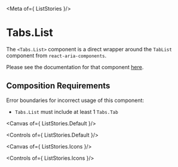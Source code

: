 <!-- Copyright 2025 Hypergiant Galactic Systems Inc. All rights reserved.
This file is licensed to you under the Apache License, Version 2.0 (the "License");
you may not use this file except in compliance with the License. You may obtain a copy
of the License at https://www.apache.org/licenses/LICENSE-2.0
Unless required by applicable law or agreed to in writing, software distributed under
the License is distributed on an "AS IS" BASIS, WITHOUT WARRANTIES OR REPRESENTATIONS
OF ANY KIND, either express or implied. See the License for the specific language
governing permissions and limitations under the License. -->



<Meta of={ ListStories }/>

# Tabs.List

The `<Tabs.List>` component is a direct wrapper around the `TabList` component from `react-aria-components`.

Please see the documentation for that component [here](https://react-spectrum.adobe.com/react-aria/Tabs.html).

## Composition Requirements

Error boundaries for incorrect usage of this component:

- `Tabs.List` must include at least 1 `Tabs.Tab`

<Canvas of={ ListStories.Default }/>

<Controls of={ ListStories.Default }/>

<Canvas of={ ListStories.Icons }/>

<Controls of={ ListStories.Icons }/>



